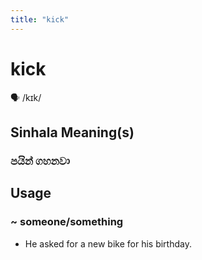 ```yaml
---
title: "kick"
---
```


# kick

🗣️ /kɪk/

## Sinhala Meaning(s)

### පයින් ගහනවා

## Usage

### ~ someone/something

- He asked for a new bike for his birthday.

